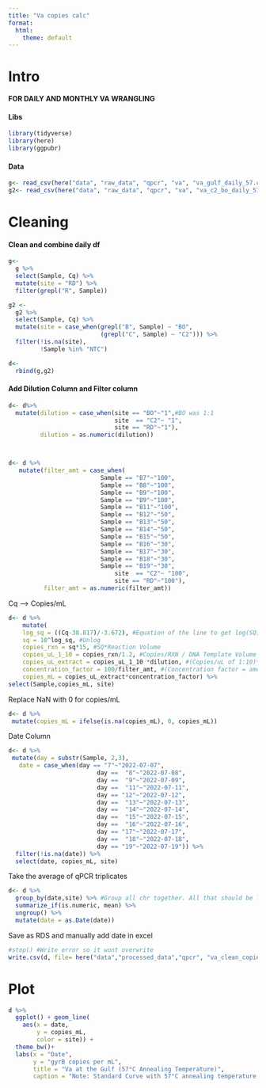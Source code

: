 ```yaml
---
title: "Va copies calc"
format:
  html:
    theme: default
---
```


# Intro

**FOR DAILY AND MONTHLY VA WRANGLING**

#### Libs

```r
library(tidyverse)
library(here)
library(ggpubr)
```

#### Data

```r
g<- read_csv(here("data", "raw_data", "qpcr", "va", "va_gulf_daily_57.csv"))
g2<- read_csv(here("data", "raw_data", "qpcr", "va", "va_c2_bo_daily_57.csv"))

```

# Cleaning

#### Clean and combine daily df

```r
g<-
  g %>% 
  select(Sample, Cq) %>%
  mutate(site = "RD") %>%
  filter(grepl("R", Sample))
```

```r
g2 <-
  g2 %>%
  select(Sample, Cq) %>%
  mutate(site = case_when(grepl("B", Sample) ~ "BO",
                          (grepl("C", Sample) ~ "C2"))) %>%
  filter(!is.na(site),
         !Sample %in% "NTC")
```

```r
d<-
  rbind(g,g2)
```

#### Add Dilution Column and Filter column

```r
d<- d%>%
  mutate(dilution = case_when(site == "BO"~"1",#BO was 1:1
                              site  == "C2"~ "1",
                              site == "RD"~"1"),
         dilution = as.numeric(dilution))



d<- d %>%
   mutate(filter_amt = case_when(
                          Sample == "B7"~"100",
                          Sample == "B8"~"100",
                          Sample == "B9"~"100",
                          Sample == "B9"~"100",
                          Sample == "B11"~"100",
                          Sample == "B12"~"50",
                          Sample == "B13"~"50",
                          Sample == "B14"~"50",
                          Sample == "B15"~"50",
                          Sample == "B16"~"30",
                          Sample == "B17"~"30",
                          Sample == "B18"~"30",
                          Sample == "B19"~"30",
                              site  == "C2"~ "100",
                              site == "RD"~"100"),
          filter_amt = as.numeric(filter_amt)) 
```

Cq --> Copies/mL

```r
d<- d %>%
    mutate(
    log_sq = ((Cq-38.817)/-3.672), #Equation of the line to get log(SQ). Equation is 7/6/23 (e6--> e1)
    sq = 10^log_sq, #Unlog 
    copies_rxn = sq*15, #SQ*Reaction Volume
    copies_uL_1_10 = copies_rxn/1.2, #Copies/RXN / DNA Template Volume
    copies_uL_extract = copies_uL_1_10 *dilution, #(Copies/uL of 1:10)*(1 if there was no sample dilution // *10 if there was a 1:10 dilution etc.)
    concentration_factor = 100/filter_amt, #(Concentration factor = amount of eluted DNA from ZYMO) / (filter amount from vacuum filtration)
    copies_mL = copies_uL_extract*concentration_factor) %>%
select(Sample,copies_mL, site)

```

Replace NaN with 0 for copies/mL

```r
d<- d %>%
 mutate(copies_mL = ifelse(is.na(copies_mL), 0, copies_mL))
```

Date Column

```r
d<- d %>%
 mutate(day = substr(Sample, 2,3),
   date = case_when(day == "7"~"2022-07-07",
                         day ==  "8"~"2022-07-08",
                         day ==  "9"~"2022-07-09",
                         day ==  "11"~"2022-07-11",
                         day == "12"~"2022-07-12",
                         day ==  "13"~"2022-07-13",
                         day ==  "14"~"2022-07-14",
                         day ==  "15"~"2022-07-15",
                         day ==  "16"~"2022-07-16",
                         day == "17"~"2022-07-17",
                         day ==  "18"~"2022-07-18",
                         day == "19"~"2022-07-19")) %>%
  filter(!is.na(date)) %>%
  select(date, copies_mL, site)

```

Take the average of qPCR triplicates

```r
d<- d %>% 
  group_by(date,site) %>% #Group all chr together. All that should be left out is the numeric vector we want to work with (in this case, copies_mL)
  summarize_if(is.numeric, mean) %>%
  ungroup() %>%
  mutate(date = as.Date(date))
```

Save as RDS and manually add date in excel

```r
#stop() #Write error so it wont overwrite
write.csv(d, file= here("data","processed_data","qpcr", "va_clean_copies_daily.csv"))
```

# Plot

```r
d %>%
  ggplot() + geom_line(
    aes(x = date,
        y = copies_mL,
        color = site)) +
  theme_bw()+
  labs(x = "Date",
       y = "gyrB copies per mL",
       title = "Va at the Gulf (57°C Annealing Temperature)",
       caption = "Note: Standard Curve with 57°C annealing temperature needs to be run")
```
